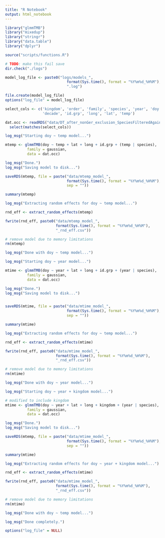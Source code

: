```yaml
---
title: "R Notebook"
output: html_notebook
---
```


``` r
library("glmmTMB")
library("mixedup")
library("stringr")
library("data.table")
library("dplyr")

source("scripts/functions.R")

# TODO: make this fail save
dir.check("./logs")

model_log_file <- paste0("logs/models_",
                            format(Sys.time(), format = "%Y%m%d_%H%M"),
                            ".log")

file.create(model_log_file)
options("log_file" = model_log_file)

select_cols <- c('kingdom', 'order', 'family', 'species', 'year', 'doy',
                 'decade', 'id.grp', 'long', 'lat', 'temp')

dat.occ <- readRDS("data/DT_after_nonGer_exclusion_SpeciesFilteredAgain.rds") %>% 
  select(matches(select_cols))

```


``` r
log_msg("Starting doy ~ temp model...")

mtemp <- glmmTMB(doy ~ temp + lat + long + id.grp + (temp | species),
          family = gaussian,
          data = dat.occ)

log_msg("Done.")
log_msg("Saving model to disk...")

saveRDS(mtemp, file = paste("data/mtemp_model_",
                            format(Sys.time(), format = "%Y%m%d_%H%M"), ".rds",
                            sep = ""))

summary(mtemp)

log_msg("Extracting random effects for doy ~ temp model...")

rnd_eff <- extract_random_effects(mtemp)

fwrite(rnd_eff, paste0("data/mtemp_model_",
                       format(Sys.time(), format = "%Y%m%d_%H%M"),
                       "_rnd_eff.csv"))

# remove model due to memory limitations
rm(mtemp)

log_msg("Done with doy ~ temp model...")

```


``` r
log_msg("Starting doy ~ year model...")

mtime <- glmmTMB(doy ~ year + lat + long + id.grp + (year | species),
          family = gaussian,
          data = dat.occ)

log_msg("Done.")
log_msg("Saving model to disk...")


saveRDS(mtime, file = paste("data/mtime_model_",
                            format(Sys.time(), format = "%Y%m%d_%H%M"), ".rds",
                            sep = ""))

summary(mtime)

log_msg("Extracting random effects for doy ~ temp model...")

rnd_eff <- extract_random_effects(mtime)

fwrite(rnd_eff, paste0("data/mtime_model_",
                       format(Sys.time(), format = "%Y%m%d_%H%M"),
                       "_rnd_eff.csv"))

# remove model due to memory limitations
rm(mtime)

log_msg("Done with doy ~ year model...")
```

``` r
log_msg("Starting doy ~ year + kingdom model...")

# modified to include kingdom
mtime <- glmmTMB(doy ~ year + lat + long + kingdom + (year | species),
          family = gaussian,
          data = dat.occ)

log_msg("Done.")
log_msg("Saving model to disk...")

saveRDS(mtemp, file = paste("data/mtime_model_",
                            format(Sys.time(), format = "%Y%m%d_%H%M"), ".rds",
                            sep = ""))

summary(mtime)

log_msg("Extracting random effects for doy ~ year + kingdom model...")

rnd_eff <- extract_random_effects(mtime)

fwrite(rnd_eff, paste0("data/mtime_model_",
                       format(Sys.time(), format = "%Y%m%d_%H%M"),
                       "_rnd_eff.csv"))

# remove model due to memory limitations
rm(mtime)

log_msg("Done with doy ~ temp model...")
```

```r
log_msg("Done completely.")

options("log_file" = NULL)
```

